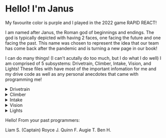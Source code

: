 # Hello! I'm Janus

My favourite color is purple and I played in the 2022 game RAPID REACT!

I am named after Janus, the Roman god of beginnings and endings. The god is typically depicted with having 2 faces, one facing the future and one facing the past. This name was chosen to represent the idea that our team has come back after the pandemic and is turning a new page in our book!

I can do many things! (I can't acutally do too much, but I do what I do well) I am comprised of 5 subsystems: Drivetrain, Climber, Intake, Vision, and Lights! These files with have most of the important infomation for me and my drive code as well as any personal anecdotes that came with programming me!

<details>
  <summary>Drivetrain</summary>
  <div>
    <div>The drivetrain consists of 4 motors in a tank drive. We have LeftLead, LeftFollow, RightLead, and RightFollow and they all work in tandem. The idea of choosing a tank drive this year was to be a more physically defensive robot in order to play defense well as well as bring able to zoom and push cargo and robots around the field. Also in this subsystem is the Gyro affectionatly named "GyroBirb"
  If it wasn't clear from the names, there are only 2 motors that we actually supply instructions to throughout the match, LeftLead and RightLead. LeftFollow and RightFollow are programmed to do whatever we tell their lead motors do which saves roboRio processing power which is really nice. (This only works on tank drivetrains becuse we really only need 2 inputs, a left side and a right side.)

  ```java
  leftFollowMotor.follow(leftLeadMotor);
  rightFollowMotor.follow(rightLeadMotor);
  ```

  Within the constuctor also exists the setup for PID Tuning but this PID tuning system is a little different from normal. Both of the PID values being tuned are being stored on the name motor because we have a distance number and a turn number, so the PID tuning is pointed at the numbers only on one motor.
  Another tidbit is that our TeleOp drive is different from our AutoDrive, AutoDrive is the only one with PID tuning, TeleOp doesn't use PID tuned driving.
</div>
    <br/>
  </div>
</details>

<details>
  <summary>Climber</summary>
  <div>
    <div>The climber is comprised of a pneumatic and 2 motors. The pneumatic controls the "Arm Tip State" and the motors move in tandem to extend or retract the climber arms. We wanted to use pneumatics becuse the speed and consistency of the pneumatics was going to be really useful for doing fast and consistent climbs.
  The motors are a little complicated. The motors control a spool that dictates how far the arm can extend. The arm has springs that always push the arm out but the spools act like leashes and keep it from extending any more than we want it to.
  The motor control is a PID loop with no kI and the auto control is really only used if we want to control the arm in a non-manual matter such as autos.
  They have a magnetic limit switch at the bottom, preventing them from going down too far and the upward limit was predefined in the code and not controllable via the player.
  Because we want to know the state of the arm so nothing runs into each other, we needed a way to find out the state of the subsystem in a fast call. To do this, we modified the control to not revolve on a TRUE/FALSE output, but rather on an ENUM that we created.
  We created 2 different ENUMS each with their 2 different states. ArmExtendState to see if the arm is extended or retracted and ArmTipState to determine if the arm was tilted in or out. The naming convention isn't exactly the greatest... but it works for us!

  ```java
  package frc.robot;

  public enum ArmExtendState {
      DOWN,
      UP
  }

  public enum ArmTipState {
      IN,
      OUT
  }
  ```
  We control the arm with 2 different buttons: D-PAD left and D-PAD down. D-PAD left follows a sequential command that: tilts the arm out, extends the arms, and tilts the arms up. D-PAD down just retracts the arm. We programmed it like this to automate it for the drivers and make the climbing process an easier process.

  ```java
  public FullClimbPhase1(OldClimber climber, Intake intake, LightsHardware lights) {
  ClimbLights climbLights = new ClimbLights(lights);
  addCommands(
    new InstantCommand(() -> { climbLights.schedule(); }),
    new MoveArm(intake, IntakeArmState.armDown),
    new TiltBackAndExtend(climber),
    new ArmPneumaticTipping(climber, ArmTipState.IN)
  );
}
  ```

</div>
    <br/>
  </div>
</details>

<details>
  <summary>Intake</summary>
  <div>
    <div>The intake is another subsystem that has 1 pneumatic and 2 motors. The pneumatic would raise and lover the intake of the robot and the motors on the end would be the things spinning bars to acutally intake and outtake the cargo.
  The programming is not as complicated as some of the other subsystems. An interesting part however is that the intake could hold 2 pieces of cargo and intake/outtkake them separatly from each other. This system wasn't flawless, but it worked for the most part. To control the height of the intake, there were 2 buttons to control the pneumatic to either make the inake go up or down and similarly, there were 4 buttons for the motors: left intake, right intake, left outtake, right outtake. 
</div>
    <br/>
  </div>
</details>

<details>
  <summary>Vision</summary>
  <div>
    <div>There are 3 cameras on the robot. The limelight, a pixy, and a generic webcam. The limelight wasn't finished, but the idea was to be able to look at the center pillar and rotate to point to make scoring consistent. The pixy was implimented at home, but at competitions it went a little awry.
  The pixy was supposed to identify the color of ball in our rollers and transmit that data to our lights. This was especially helpful if we had different colored balls in our rollers. We used an enum to dictate what kind of balls we have but the pixy was heavilly reliant on the lighting and once we made it to competition, the lighting at competiton was different than the one at home so it didn't work 

  ```java
  public enum CargoState {
    Empty,
    Red,
    Blue,
}
  ```
</div>
    <br/>
  </div>
</details>

<details>
  <summary>Lights</summary>
  <div>
    <div>The lights this year were kind of a last minute add. We wanted to put lights on the robot after it finished so we decided to slap them on there attached to the intake. This turned out way prettier than we were expecing it to. We made 4 states for the lights that were going to be used: 
    <ul>
      <li>Purple, which made them all purplee</li>
      <li>Rainbow, which were some ooh ahh swirly lights</li>
      <li>Climbing, which made purple bits go upwards</li>
      <li>Pit lights which made the robot go dim but not off to make robot surgery a little easier</li>
    </ul>
    </div>
</div>
    <br/>
</details>

Hello! From your past programmers:

Liam S. (Captain)
Royce J.
Quinn F.
Augie T.
Ben H.